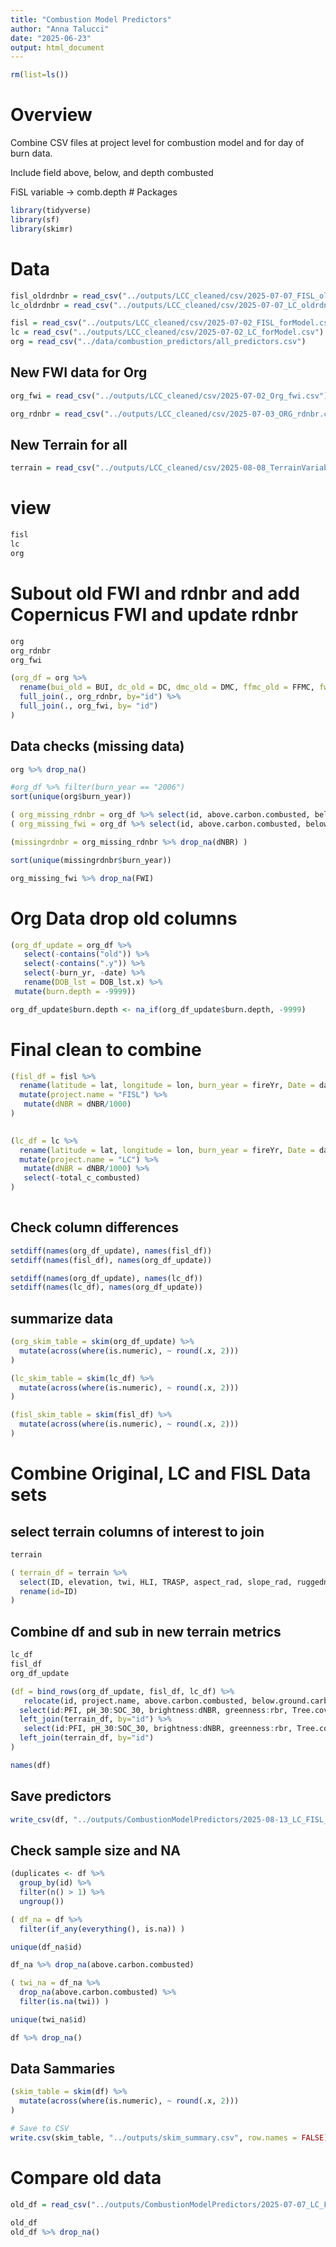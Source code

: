 ```yaml
---
title: "Combustion Model Predictors"
author: "Anna Talucci"
date: "2025-06-23"
output: html_document
---
```


```r
rm(list=ls())
```

# Overview

Combine CSV files at project level for combustion model and for day of burn data.


Include field above, below, and depth combusted

FiSL variable -> comb.depth
# Packages 

```r
library(tidyverse)
library(sf)
library(skimr)
```


# Data 

```r

fisl_oldrdnbr = read_csv("../outputs/LCC_cleaned/csv/2025-07-07_FISL_oldrdnbr.csv")
lc_oldrdnbr = read_csv("../outputs/LCC_cleaned/csv/2025-07-07_LC_oldrdnbr.csv")
```


```r
fisl = read_csv("../outputs/LCC_cleaned/csv/2025-07-02_FISL_forModel.csv")
lc = read_csv("../outputs/LCC_cleaned/csv/2025-07-02_LC_forModel.csv")
org = read_csv("../data/combustion_predictors/all_predictors.csv")
```

## New FWI data for Org

```r
org_fwi = read_csv("../outputs/LCC_cleaned/csv/2025-07-02_Org_fwi.csv")
```
```r
org_rdnbr = read_csv("../outputs/LCC_cleaned/csv/2025-07-03_ORG_rdnbr.csv")
```

## New Terrain for all

```r
terrain = read_csv("../outputs/LCC_cleaned/csv/2025-08-08_TerrainVariablesFabDEM.csv")
```

# view



```r
fisl
lc
org
```

# Subout old FWI and rdnbr and add Copernicus FWI and update rdnbr

```r
org
org_rdnbr
org_fwi
```

```r
(org_df = org %>% 
  rename(bui_old = BUI, dc_old = DC, dmc_old = DMC, ffmc_old = FFMC, fwi_old = FWI, isi_old=ISI, dsr_old = DSR, rdnbr_old=rdnbr ) %>%
  full_join(., org_rdnbr, by="id") %>%
  full_join(., org_fwi, by= "id")
)

```

## Data checks (missing data)

```r
org %>% drop_na()
```
```r
#org_df %>% filter(burn_year == "2006")
sort(unique(org$burn_year))
```

```r
( org_missing_rdnbr = org_df %>% select(id, above.carbon.combusted, below.ground.carbon.combusted, burn_year, project.name, latitude, longitude,  rdnbr_old, rdnbr, dNBR))
( org_missing_fwi = org_df %>% select(id, above.carbon.combusted, below.ground.carbon.combusted, burn_year, project.name, latitude, longitude,  bui_old:isi_old, BUI:DSR))

```

```r
(missingrdnbr = org_missing_rdnbr %>% drop_na(dNBR) )

sort(unique(missingrdnbr$burn_year))
```

```r
org_missing_fwi %>% drop_na(FWI)

```

# Org Data drop old columns

```r
(org_df_update = org_df %>% 
   select(-contains("old")) %>% 
   select(-contains(".y")) %>% 
   select(-burn_yr, -date) %>% 
   rename(DOB_lst = DOB_lst.x) %>%
 mutate(burn.depth = -9999))

org_df_update$burn.depth <- na_if(org_df_update$burn.depth, -9999)

```


# Final clean to combine

```r
(fisl_df = fisl %>% 
  rename(latitude = lat, longitude = lon, burn_year = fireYr, Date = date,  id = ID) %>%
  mutate(project.name = "FISL") %>%
   mutate(dNBR = dNBR/1000)
)
  
```

```r
(lc_df = lc %>% 
  rename(latitude = lat, longitude = lon, burn_year = fireYr, Date = date, id = ID) %>%
  mutate(project.name = "LC") %>%
   mutate(dNBR = dNBR/1000) %>%
   select(-total_c_combusted)
)
  
```

## Check column differences

```r
setdiff(names(org_df_update), names(fisl_df))
setdiff(names(fisl_df), names(org_df_update))
```

```r
setdiff(names(org_df_update), names(lc_df))
setdiff(names(lc_df), names(org_df_update))
```
## summarize data

```r
(org_skim_table = skim(org_df_update) %>%
  mutate(across(where(is.numeric), ~ round(.x, 2)))
)
```

```r
(lc_skim_table = skim(lc_df) %>%
  mutate(across(where(is.numeric), ~ round(.x, 2)))
)
```

```r
(fisl_skim_table = skim(fisl_df) %>%
  mutate(across(where(is.numeric), ~ round(.x, 2)))
)
```


# Combine Original, LC and FISL Data sets

## select terrain columns of interest to join

```r
terrain
```


```r
( terrain_df = terrain %>% 
  select(ID, elevation, twi, HLI, TRASP, aspect_rad, slope_rad, ruggedness) %>%
  rename(id=ID) 
)
```

## Combine df and sub in new terrain metrics

```r
lc_df
fisl_df
org_df_update
```

```r
(df = bind_rows(org_df_update, fisl_df, lc_df) %>%
   relocate(id, project.name, above.carbon.combusted, below.ground.carbon.combusted, burn.depth) %>%
  select(id:PFI, pH_30:SOC_30, brightness:dNBR, greenness:rbr, Tree.cover:DSR) %>%
  left_join(terrain_df, by="id") %>%
   select(id:PFI, pH_30:SOC_30, brightness:dNBR, greenness:rbr, Tree.cover:DSR) %>%
  left_join(terrain_df, by="id")
)
```

```r
names(df)
```

## Save predictors

```r
write_csv(df, "../outputs/CombustionModelPredictors/2025-08-13_LC_FISL_Original_combustionModelPredictors.csv")
```



## Check sample size and NA

```r
(duplicates <- df %>%
  group_by(id) %>%
  filter(n() > 1) %>%
  ungroup())
```

```r
( df_na = df %>% 
  filter(if_any(everything(), is.na)) )

unique(df_na$id)
```

```r
df_na %>% drop_na(above.carbon.combusted)
```

```r

( twi_na = df_na %>% 
  drop_na(above.carbon.combusted) %>% 
  filter(is.na(twi)) )

unique(twi_na$id)
```


```r
df %>% drop_na()
```



## Data Sammaries

```r
(skim_table = skim(df) %>%
  mutate(across(where(is.numeric), ~ round(.x, 2)))
)

# Save to CSV
write.csv(skim_table, "../outputs/skim_summary.csv", row.names = FALSE)
```


# Compare old data

```r
old_df = read_csv("../outputs/CombustionModelPredictors/2025-07-07_LC_FISL_Original_combustionModelPredictors.csv")
```

```r
old_df
old_df %>% drop_na()
```